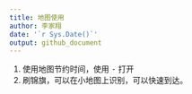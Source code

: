 ```yaml
---
title: 地图使用
author: 李家翔
date: '`r Sys.Date()`'
output: github_document
---
```


1. 使用地图节约时间，使用 <kbd>-</kbd> 打开
1. 刷锦旗，可以在小地图上识别，可以快速到达。

